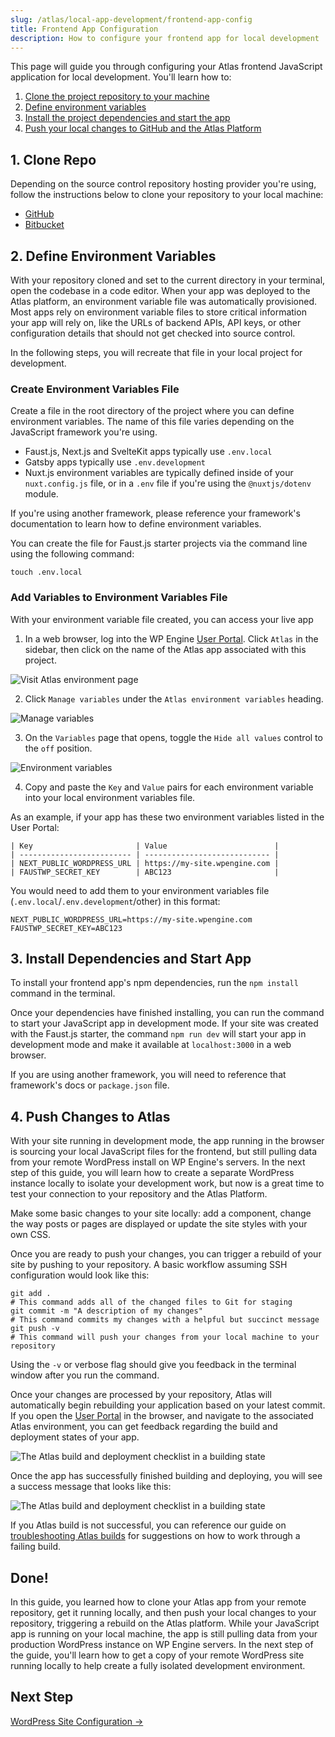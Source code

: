 ```yaml
---
slug: /atlas/local-app-development/frontend-app-config
title: Frontend App Configuration
description: How to configure your frontend app for local development
---
```


This page will guide you through configuring your Atlas frontend JavaScript application for local development. You'll learn how to:

1. [Clone the project repository to your machine](#1--clone-repo)
1. [Define environment variables](#2--define-environment-variables)
1. [Install the project dependencies and start the app](#3--install-dependencies-and-start-app)
1. [Push your local changes to GitHub and the Atlas Platform](#4--push-changes-to-atlas)

## 1. Clone Repo

Depending on the source control repository hosting provider you're using, follow the instructions below to clone your repository to your local machine:

- [GitHub](https://docs.github.com/en/repositories/creating-and-managing-repositories/cloning-a-repository)
- [Bitbucket](https://support.atlassian.com/bitbucket-cloud/docs/clone-a-git-repository/)

## 2. Define Environment Variables

With your repository cloned and set to the current directory in your terminal, open the codebase in a code editor. When your app was deployed to the Atlas platform, an environment variable file was automatically provisioned. Most apps rely on environment variable files to store critical information your app will rely on, like the URLs of backend APIs, API keys, or other configuration details that should not get checked into source control. 

In the following steps, you will recreate that file in your local project for development.

### Create Environment Variables File

Create a file in the root directory of the project where you can define environment variables. The name of this file varies depending on the JavaScript framework you're using.

- Faust.js, Next.js and SvelteKit apps typically use `.env.local`
- Gatsby apps typically use `.env.development`
- Nuxt.js environment variables are typically defined inside of your `nuxt.config.js` file, or in a `.env` file if you're using the `@nuxtjs/dotenv` module.

If you're using another framework, please reference your framework's documentation to learn how to define environment variables.

You can create the file for Faust.js starter projects via the command line using the following command:
```
touch .env.local
```

### Add Variables to Environment Variables File

With your environment variable file created, you can access your live app 

1. In a web browser, log into the WP Engine [User Portal](https://my.wpengine.com/atlas). Click `Atlas` in the sidebar, then click on the name of the Atlas app associated with this project.

![Visit Atlas environment page](./assets/img/enter-atlas-env.png)

2. Click `Manage variables` under the `Atlas environment variables` heading.

![Manage variables](./assets/img/manage-variables.png)

3. On the `Variables` page that opens, toggle the `Hide all values` control to the `off` position.

![Environment variables](./assets/img/environment-variables.png)

4. Copy and paste the `Key` and `Value` pairs for each environment variable into your local environment variables file.

As an example, if your app has these two environment variables listed in the User Portal:

```
| Key                       | Value                        |
| ------------------------- | ---------------------------- |
| NEXT_PUBLIC_WORDPRESS_URL | https://my-site.wpengine.com |
| FAUSTWP_SECRET_KEY        | ABC123                       |
```

You would need to add them to your environment variables file (`.env.local`/`.env.development`/other) in this format:

```
NEXT_PUBLIC_WORDPRESS_URL=https://my-site.wpengine.com
FAUSTWP_SECRET_KEY=ABC123
```

## 3. Install Dependencies and Start App

To install your frontend app's npm dependencies, run the `npm install` command in the terminal.

Once your dependencies have finished installing, you can run the command to start your JavaScript app in development mode. If your site was created with the Faust.js starter, the command `npm run dev` will start your app in development mode and make it available at `localhost:3000` in a web browser. 

If you are using another framework, you will need to reference that framework's docs or `package.json` file.

## 4. Push Changes to Atlas

With your site running in development mode, the app running in the browser is sourcing your local JavaScript files for the frontend, but still pulling data from your remote WordPress install on WP Engine's servers. In the next step of this guide, you will learn how to create a separate WordPress instance locally to isolate your development work, but now is a great time to test your connection to your repository and the Atlas Platform.

Make some basic changes to your site locally: add a component, change the way posts or pages are displayed or update the site styles with your own CSS.

Once you are ready to push your changes, you can trigger a rebuild of your site by pushing to your repository. A basic workflow assuming SSH configuration would look like this:

```
git add .
# This command adds all of the changed files to Git for staging
git commit -m "A description of my changes"
# This command commits my changes with a helpful but succinct message
git push -v 
# This command will push your changes from your local machine to your repository
```
Using the `-v` or verbose flag should give you feedback in the terminal window after you run the command. 

Once your changes are processed by your repository, Atlas will automatically begin rebuilding your application based on your latest commit. If you open the [User Portal](https://my.wpengine.com/atlas) in the browser, and navigate to the associated Atlas environment, you can get feedback regarding the build and deployment states of your app. 

![The Atlas build and deployment checklist in a building state](./assets/img/build-stages.png)

Once the app has successfully finished building and deploying, you will see a success message that looks like this:

![The Atlas build and deployment checklist in a building state](./assets/img/atlas-deploy-checklist-success.png)

If you Atlas build is not successful, you can reference our guide on [troubleshooting Atlas builds](../additional-guides/troubleshooting-builds.mdx) for suggestions on how to work through a failing build.

## Done!

In this guide, you learned how to clone your Atlas app from your remote repository, get it running locally, and then push your local changes to your repository, triggering a rebuild on the Atlas platform. While your JavaScript app is running on your local machine, the app is still pulling data from your production WordPress instance on WP Engine servers. In the next step of the guide, you'll learn how to get a copy of your remote WordPress site running locally to help create a fully isolated development environment.

## Next Step

[WordPress Site Configuration &#8594;](./wordpress-site-config)
